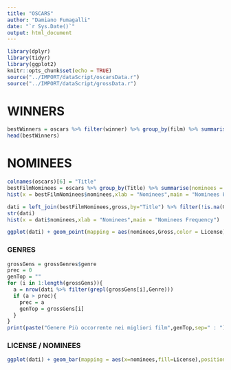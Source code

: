 ```yaml
---
title: "OSCARS"
author: "Damiano Fumagalli"
date: "`r Sys.Date()`"
output: html_document
---
```


```r
library(dplyr)
library(tidyr)
library(ggplot2)
knitr::opts_chunk$set(echo = TRUE)
source("../IMPORT/dataScript/oscarsData.r")
source("../IMPORT/dataScript/grossData.r")
```

# WINNERS

```r
bestWinners = oscars %>% filter(winner) %>% group_by(film) %>% summarise(nominees = n()) %>% arrange(desc(nominees))
head(bestWinners)
```

# NOMINEES

```r
colnames(oscars)[6] = "Title"
bestFilmNominees = oscars %>% group_by(Title) %>% summarise(nominees = n()) %>% arrange(desc(nominees))
hist(x = bestFilmNominees$nominees,xlab = "Nominees",main = "Nominees Frequency")
```

```r
dati = left_join(bestFilmNominees,gross,by="Title") %>% filter(!is.na(Gross))
str(dati)
hist(x = dati$nominees,xlab = "Nominees",main = "Nominees Frequency")

ggplot(dati) + geom_point(mapping = aes(nominees,Gross,color = License)) + scale_y_log10()
```

### GENRES

```r
grossGens = grossGenres$genre
prec = 0
genTop = ""
for (i in 1:length(grossGens)){
  a = nrow(dati %>% filter(grepl(grossGens[i],Genre)))
  if (a > prec){
    prec = a
    genTop = grossGens[i]
  }
}
print(paste("Genere Più occorrente nei migliori film",genTop,sep=" : "))

```

### LICENSE / NOMINEES

```r
ggplot(dati) + geom_bar(mapping = aes(x=nominees,fill=License),position = "dodge")  + scale_fill_discrete(labels=c("Tutti","Over 10","Over 13","Over 17","NA"))
```
